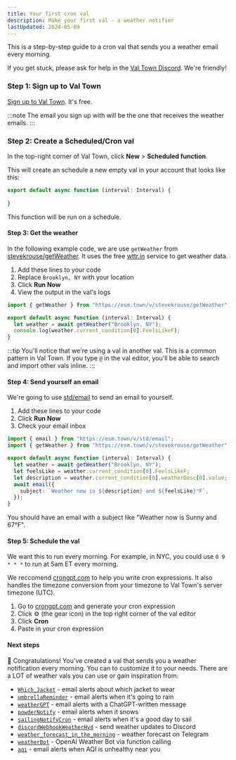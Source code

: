 ```yaml
---
title: Your first cron val
description: Make your first val - a weather notifier
lastUpdated: 2024-05-09
---
```


This is a step-by-step guide to a cron val that sends you a weather email every morning.

If you get stuck, please ask for help in the [Val Town Discord](https://discord.gg/dHv45uN5RY). We're friendly!

### Step 1: Sign up to Val Town

[Sign up to Val Town](https://www.val.town/auth/signup). It's free.

:::note
The email you sign up with will be the one that receives the weather emails.
:::

### Step 2: Create a Scheduled/Cron val

In the top-right corner of Val Town, click **New** > **Scheduled function**.

This will create an schedule a new empty val in your account that looks like this:

```ts title="Step 2"
export default async function (interval: Interval) {
‎
}
```

This function will be run on a schedule.

#### Step 3: Get the weather

In the following example code, we are use `getWeather` from [stevekrouse/getWeather](https://val.town/v/stevekrouse/getWeather). It uses the free [wttr.in](https://wttr.in/:help) service to get weather data.

1. Add these lines to your code
2. Replace `Brooklyn, NY` with your location
3. Click **Run Now**
4. View the output in the val's logs

```ts title="Step 3" ins={1,4-5}
import { getWeather } from "https://esm.town/v/stevekrouse/getWeather";

export default async function (interval: Interval) {
  let weather = await getWeather("Brooklyn, NY");
  console.log(weather.current_condition[0].FeelsLikeF);
}
```

:::tip
You'll notice that we're using a val in another val. This is a common pattern in Val Town. If you type `@` in the val editor, you'll be able to search and import other vals inline.
:::

#### Step 4: Send yourself an email

We're going to use [std/email](https://val.town/std/email) to send an email to yourself.

1. Add these lines to your code
2. Click **Run Now**
3. Check your email inbox

```ts title="Step 4" ins={1,7-10}
import { email } from "https://esm.town/v/std/email";
import { getWeather } from "https://esm.town/v/stevekrouse/getWeather";

export default async function (interval: Interval) {
  let weather = await getWeather("Brooklyn, NY");
  let feelsLike = weather.current_condition[0].FeelsLikeF;
  let description = weather.current_condition[0].weatherDesc[0].value;
  await email({
    subject: `Weather now is ${description} and ${feelsLike}°F`,
  });
}
```

You should have an email with a subject like "Weather now is Sunny and 67°F".

#### Step 5: Schedule the val

We want this to run every morning. For example, in NYC, you could use `0 9 * * *` to run at 5am ET every morning.

We reccomend [crongpt.com](https://crongpt.com) to help you write cron expressions. It also handles the timezone conversion from your timezone to Val Town's server timezone (UTC).

1. Go to [crongpt.com](https://crongpt.com) and generate your cron expression
2. Click ⚙ (the gear icon) in the top right corner of the val editor
3. Click **Cron**
4. Paste in your cron expression

#### Next steps

🥳 Congratulations! You've created a val that sends you a weather notification every morning. You can to customize it to your needs. There are a LOT of weather vals you can use or gain inspiration from:

- [`Which_Jacket`](https://www.val.town/v/emilycoe/Which_Jacket) - email alerts about which jacket to wear
- [`umbrellaReminder`](https://www.val.town/v/stevekrouse/umbrellaReminder) - email alerts when it's going to rain
- [`weatherGPT`](https://www.val.town/v/stevekrouse/weatherGPT) - email alerts with a ChatGPT-written message
- [`powderNotify`](https://www.val.town/v/chet/powderNotifyCron) - email alerts when it snows
- [`sailingNotifyCron`](https://www.val.town/v/chet/sailingNotifyCron) - email alerts when it's a good day to sail
- [`discordWebhookWeatherHyd`](https://www.val.town/v/boson/discordWebhookWeatherHyd) - send weather updates to Discord
- [`weather_forecast_in_the_morning`](https://www.val.town/v/flafi87/weather_forecast_in_the_morning) - weather forecast on Telegram
- [`weatherBot`](https://www.val.town/v/jdan/weatherBot) - OpenAI Weather Bot via function calling
- [`aqi`](https://www.val.town/v/stevekrouse/aqi) - email alerts when AQI is unhealthy near you
